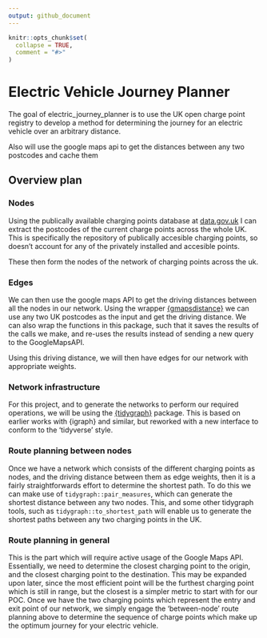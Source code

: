 ```yaml
---
output: github_document
---
```


<!-- README.md is generated from README.Rmd. Please edit that file -->

```r
knitr::opts_chunk$set(
  collapse = TRUE,
  comment = "#>"
)
```

# Electric Vehicle Journey Planner

<!-- badges: start -->
<!-- badges: end -->

The goal of electric_journey_planner is to use the UK open charge point registry to develop a method for determining the journey for an electric vehicle over an arbitrary distance. 

Also will use the google maps api to get the distances between any two postcodes and cache them


## Overview plan

### Nodes

Using the publically available charging points database at [data.gov.uk](https://data.gov.uk/dataset/1ce239a6-d720-4305-ab52-17793fedfac3/national-charge-point-registry) I can extract the postcodes of the current charge points across the whole UK. This is specifically the repository of publically accesible charging points, so doesn't account for any of the privately installed and accesible points. 

These then form the nodes of the network of charging points across the uk. 

### Edges

We can then use the google maps API to get the driving distances between all the nodes in our network. Using the wrapper [{gmapsdistance}](https://cran.r-project.org/web/packages/gmapsdistance/readme/README.html) we can use any two UK postcodes as the input and get the driving distance. We can also wrap the functions in this package, such that it saves the results of the calls we make, and re-uses the results instead of sending a new query to the GoogleMapsAPI. 

Using this driving distance, we will then have edges for our network with appropriate weights. 

### Network infrastructure

For this project, and to generate the networks to perform our required operations, we will be using the [{tidygraph}](https://cran.r-project.org/web/packages/tidygraph/tidygraph.pdf) package. This is based on earlier works with {igraph} and similar, but reworked with a new interface to conform to the 'tidyverse' style. 

### Route planning between nodes

Once we have a network which consists of the different charging points as nodes, and the driving distance between them as edge weights, then it is a fairly straightforwards effort to determine the shortest path. To do this we can make use of `tidygraph::pair_measures`, which can generate the shortest distance between any two nodes. This, and some other tidygraph tools, such as `tidygraph::to_shortest_path` will enable us to generate the shortest paths between any two charging points in the UK. 

### Route planning in general

This is the part which will require active usage of the Google Maps API. Essentially, we need to determine the closest charging point to the origin, and the closest charging point to the destination. This may be expanded upon later, since the most efficient point will be the furthest charging point which is still in range, but the closest is a simpler metric to start with for our POC. Once we have the two charging points which represent the entry and exit point of our network, we simply engage the 'between-node' route planning above to determine the sequence of charge points which make up the optimum journey for your electric vehicle.
